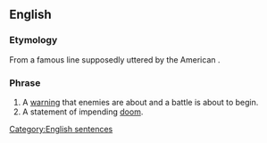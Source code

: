 ==English==

===Etymology===
From a famous line supposedly uttered by the American {{w|Paul Revere}}.

===Phrase===
{{head|en|phrase|head=[[the]] [[British]] [[are]] [[coming]]}}

# A [[warning]] that enemies are about and a battle is about to begin.
# A statement of impending [[doom]].

[[Category:English sentences]]